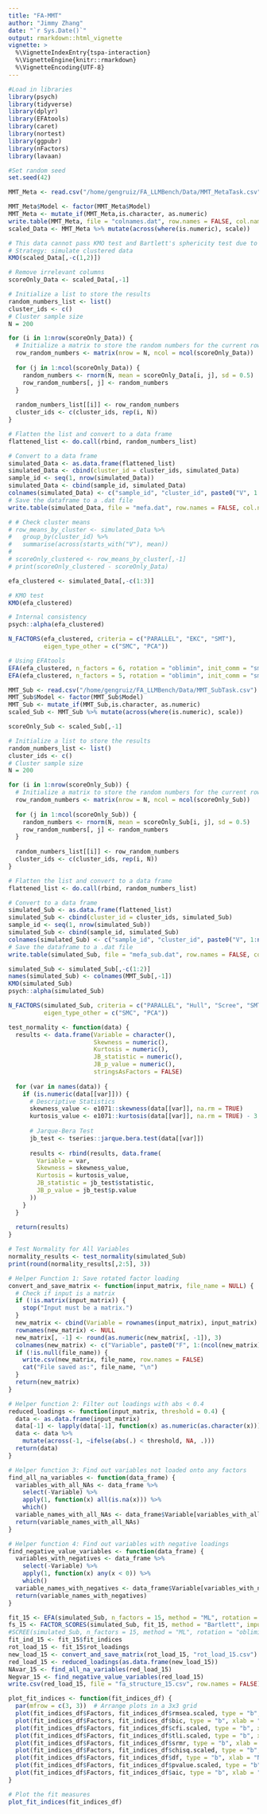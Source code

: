 ```yaml
---
title: "FA-MMT"
author: "Jimmy Zhang"
date: "`r Sys.Date()`"
output: rmarkdown::html_vignette
vignette: >
  %\VignetteIndexEntry{tspa-interaction}
  %\VignetteEngine{knitr::rmarkdown}
  %\VignetteEncoding{UTF-8}
---
```


```r
#Load in libraries
library(psych)
library(tidyverse)
library(dplyr)
library(EFAtools)
library(caret)
library(nortest)
library(ggpubr)
library(nFactors)
library(lavaan)

#Set random seed
set.seed(42)
```

```r
MMT_Meta <- read.csv("/home/gengruiz/FA_LLMBench/Data/MMT_MetaTask.csv")
```

```r
MMT_Meta$Model <- factor(MMT_Meta$Model)
MMT_Meta <- mutate_if(MMT_Meta,is.character, as.numeric)
write.table(MMT_Meta, file = "colnames.dat", row.names = FALSE, col.names = TRUE, sep = " ")
scaled_Data <- MMT_Meta %>% mutate(across(where(is.numeric), scale))

# This data cannot pass KMO test and Bartlett's sphericity test due to insufficient rank
# Strategy: simulate clustered data
KMO(scaled_Data[,-c(1,2)])
```

```r
# Remove irrelevant columns
scoreOnly_Data <- scaled_Data[,-1]

# Initialize a list to store the results
random_numbers_list <- list()
cluster_ids <- c()
# Cluster sample size
N = 200

for (i in 1:nrow(scoreOnly_Data)) {
  # Initialize a matrix to store the random numbers for the current row
  row_random_numbers <- matrix(nrow = N, ncol = ncol(scoreOnly_Data))
  
  for (j in 1:ncol(scoreOnly_Data)) {
    random_numbers <- rnorm(N, mean = scoreOnly_Data[i, j], sd = 0.5)
    row_random_numbers[, j] <- random_numbers
  }
  
  random_numbers_list[[i]] <- row_random_numbers
  cluster_ids <- c(cluster_ids, rep(i, N))
}

# Flatten the list and convert to a data frame
flattened_list <- do.call(rbind, random_numbers_list)

# Convert to a data frame
simulated_Data <- as.data.frame(flattened_list)
simulated_Data <- cbind(cluster_id = cluster_ids, simulated_Data)
sample_id <- seq(1, nrow(simulated_Data))
simulated_Data <- cbind(sample_id, simulated_Data)
colnames(simulated_Data) <- c("sample_id", "cluster_id", paste0("V", 1:ncol(scoreOnly_Data)))
# Save the dataframe to a .dat file
write.table(simulated_Data, file = "mefa.dat", row.names = FALSE, col.names = TRUE, sep = " ")

# # Check cluster means 
# row_means_by_cluster <- simulated_Data %>%
#   group_by(cluster_id) %>%
#   summarise(across(starts_with("V"), mean))
# 
# scoreOnly_clustered <- row_means_by_cluster[,-1]
# print(scoreOnly_clustered - scoreOnly_Data)
```

```r
efa_clustered <- simulated_Data[,-c(1:3)]

# KMO test
KMO(efa_clustered)

# Internal consistency
psych::alpha(efa_clustered)
```

```r
N_FACTORS(efa_clustered, criteria = c("PARALLEL", "EKC", "SMT"),
          eigen_type_other = c("SMC", "PCA"))

# Using EFAtools
EFA(efa_clustered, n_factors = 6, rotation = "oblimin", init_comm = "smc", method = "PAF")
EFA(efa_clustered, n_factors = 5, rotation = "oblimin", init_comm = "smc", method = "ULS")
```

```r
MMT_Sub <- read.csv("/home/gengruiz/FA_LLMBench/Data/MMT_SubTask.csv")
MMT_Sub$Model <- factor(MMT_Sub$Model)
MMT_Sub <- mutate_if(MMT_Sub,is.character, as.numeric)
scaled_Sub <- MMT_Sub %>% mutate(across(where(is.numeric), scale))

scoreOnly_Sub <- scaled_Sub[,-1]

# Initialize a list to store the results
random_numbers_list <- list()
cluster_ids <- c()
# Cluster sample size
N = 200

for (i in 1:nrow(scoreOnly_Sub)) {
  # Initialize a matrix to store the random numbers for the current row
  row_random_numbers <- matrix(nrow = N, ncol = ncol(scoreOnly_Sub))
  
  for (j in 1:ncol(scoreOnly_Sub)) {
    random_numbers <- rnorm(N, mean = scoreOnly_Sub[i, j], sd = 0.5)
    row_random_numbers[, j] <- random_numbers
  }
  
  random_numbers_list[[i]] <- row_random_numbers
  cluster_ids <- c(cluster_ids, rep(i, N))
}

# Flatten the list and convert to a data frame
flattened_list <- do.call(rbind, random_numbers_list)

# Convert to a data frame
simulated_Sub <- as.data.frame(flattened_list)
simulated_Sub <- cbind(cluster_id = cluster_ids, simulated_Sub)
sample_id <- seq(1, nrow(simulated_Sub))
simulated_Sub <- cbind(sample_id, simulated_Sub)
colnames(simulated_Sub) <- c("sample_id", "cluster_id", paste0("V", 1:ncol(scoreOnly_Sub)))
# Save the dataframe to a .dat file
write.table(simulated_Sub, file = "mefa_sub.dat", row.names = FALSE, col.names = TRUE, sep = " ")

simulated_Sub <- simulated_Sub[,-c(1:2)]
names(simulated_Sub) <- colnames(MMT_Sub[,-1])
KMO(simulated_Sub)
psych::alpha(simulated_Sub)

N_FACTORS(simulated_Sub, criteria = c("PARALLEL", "Hull", "Scree", "SMT", "EKC"),
          eigen_type_other = c("SMC", "PCA"))
```

```r
test_normality <- function(data) {
  results <- data.frame(Variable = character(),
                        Skewness = numeric(),
                        Kurtosis = numeric(),
                        JB_statistic = numeric(),
                        JB_p_value = numeric(),
                        stringsAsFactors = FALSE)
  
  for (var in names(data)) {
    if (is.numeric(data[[var]])) {
      # Descriptive Statistics
      skewness_value <- e1071::skewness(data[[var]], na.rm = TRUE)
      kurtosis_value <- e1071::kurtosis(data[[var]], na.rm = TRUE) - 3  # Adjust for excess kurtosis
      
      # Jarque-Bera Test
      jb_test <- tseries::jarque.bera.test(data[[var]])
      
      results <- rbind(results, data.frame(
        Variable = var,
        Skewness = skewness_value,
        Kurtosis = kurtosis_value,
        JB_statistic = jb_test$statistic,
        JB_p_value = jb_test$p.value
      ))
    }
  }
  
  return(results)
}

# Test Normality for All Variables
normality_results <- test_normality(simulated_Sub)
print(round(normality_results[,2:5], 3))
```

```r
# Helper Function 1: Save rotated factor loading
convert_and_save_matrix <- function(input_matrix, file_name = NULL) {
  # Check if input is a matrix
  if (!is.matrix(input_matrix)) {
    stop("Input must be a matrix.")
  }
  new_matrix <- cbind(Variable = rownames(input_matrix), input_matrix)
  rownames(new_matrix) <- NULL
  new_matrix[, -1] <- round(as.numeric(new_matrix[, -1]), 3)
  colnames(new_matrix) <- c("Variable", paste0("F", 1:(ncol(new_matrix) - 1)))
  if (!is.null(file_name)) {
    write.csv(new_matrix, file_name, row.names = FALSE)
    cat("File saved as:", file_name, "\n")
  }
  return(new_matrix)
}

# Helper function 2: Filter out loadings with abs < 0.4
reduced_loadings <- function(input_matrix, threshold = 0.4) {
  data <- as.data.frame(input_matrix)
  data[-1] <- lapply(data[-1], function(x) as.numeric(as.character(x)))
  data <- data %>%
    mutate(across(-1, ~ifelse(abs(.) < threshold, NA, .)))
  return(data)
}

# Helper function 3: Find out variables not loaded onto any factors
find_all_na_variables <- function(data_frame) {
  variables_with_all_NAs <- data_frame %>%
    select(-Variable) %>% 
    apply(1, function(x) all(is.na(x))) %>%
    which()  
  variable_names_with_all_NAs <- data_frame$Variable[variables_with_all_NAs]
  return(variable_names_with_all_NAs)
}

# Helper function 4: Find out variables with negative loadings
find_negative_value_variables <- function(data_frame) {
  variables_with_negatives <- data_frame %>%
    select(-Variable) %>%  
    apply(1, function(x) any(x < 0)) %>%
    which()  
  variable_names_with_negatives <- data_frame$Variable[variables_with_negatives]
  return(variable_names_with_negatives)
}
```

```r
fit_15 <- EFA(simulated_Sub, n_factors = 15, method = "ML", rotation = "oblimin")
fs_15 <- FACTOR_SCORES(simulated_Sub, fit_15, method = "Bartlett", impute = "none")
#SCREE(simulated_Sub, n_factors = 15, method = "ML", rotation = "oblimin")
fit_ind_15 <- fit_15$fit_indices
rot_load_15 <- fit_15$rot_loadings
new_load_15 <- convert_and_save_matrix(rot_load_15, "rot_load_15.csv")
red_load_15 <- reduced_loadings(as.data.frame(new_load_15))
NAvar_15 <- find_all_na_variables(red_load_15)
Negvar_15 <- find_negative_value_variables(red_load_15)
write.csv(red_load_15, file = "fa_structure_15.csv", row.names = FALSE)
```


```r
plot_fit_indices <- function(fit_indices_df) {
  par(mfrow = c(3, 3))  # Arrange plots in a 3x3 grid
  plot(fit_indices_df$Factors, fit_indices_df$rmsea.scaled, type = "b", xlab = "Number of Factors", ylab = "RMSEA (Scaled)", main = "RMSEA (Scaled)")
  plot(fit_indices_df$Factors, fit_indices_df$bic, type = "b", xlab = "Number of Factors", ylab = "BIC", main = "BIC")
  plot(fit_indices_df$Factors, fit_indices_df$cfi.scaled, type = "b", xlab = "Number of Factors", ylab = "CFI (Scaled)", main = "CFI (Scaled)")
  plot(fit_indices_df$Factors, fit_indices_df$tli.scaled, type = "b", xlab = "Number of Factors", ylab = "TLI (Scaled)", main = "TLI (Scaled)")
  plot(fit_indices_df$Factors, fit_indices_df$srmr, type = "b", xlab = "Number of Factors", ylab = "SRMR", main = "SRMR")
  plot(fit_indices_df$Factors, fit_indices_df$chisq.scaled, type = "b", xlab = "Number of Factors", ylab = "Chi-Square (Scaled)", main = "Chi-Square (Scaled)")
  plot(fit_indices_df$Factors, fit_indices_df$df, type = "b", xlab = "Number of Factors", ylab = "Degrees of Freedom", main = "Degrees of Freedom")
  plot(fit_indices_df$Factors, fit_indices_df$pvalue.scaled, type = "b", xlab = "Number of Factors", ylab = "p-value (Scaled)", main = "p-value (Scaled)")
  plot(fit_indices_df$Factors, fit_indices_df$aic, type = "b", xlab = "Number of Factors", ylab = "AIC", main = "AIC")
}

# Plot the fit measures
plot_fit_indices(fit_indices_df)
```










